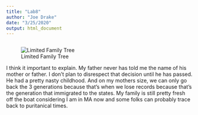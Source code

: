 ```yaml
---
title: "Lab8"
author: "Joe Drake"
date: "3/25/2020"
output: html_document
---
```


```r

```

![Limited Family Tree](familytree.png) 


I think it important to explain. My father never has told me the name of his mother or father. I don't plan to disrespect that decision until he has passed. He had a pretty nasty childhood. And on my mothers size, we can only go back the 3 generations because that's when we lose records because that's the generation that immigrated to the states. My family is still pretty fresh off the boat considering I am in MA now and some folks can probably trace back to puritanical times. 
